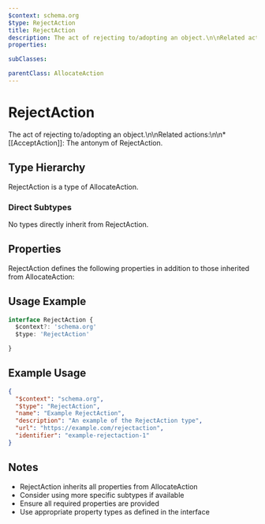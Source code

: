 ```yaml
---
$context: schema.org
$type: RejectAction
title: RejectAction
description: The act of rejecting to/adopting an object.\n\nRelated actions:\n\n* [[AcceptAction]]: The antonym of RejectAction.
properties:

subClasses:

parentClass: AllocateAction
---
```


# RejectAction

The act of rejecting to/adopting an object.\n\nRelated actions:\n\n* [[AcceptAction]]: The antonym of RejectAction.

## Type Hierarchy

RejectAction is a type of AllocateAction.

### Direct Subtypes

No types directly inherit from RejectAction.

## Properties

RejectAction defines the following properties in addition to those inherited from AllocateAction:



## Usage Example

```typescript
interface RejectAction {
  $context?: 'schema.org'
  $type: 'RejectAction'

}
```

## Example Usage

```json
{
  "$context": "schema.org",
  "$type": "RejectAction",
  "name": "Example RejectAction",
  "description": "An example of the RejectAction type",
  "url": "https://example.com/rejectaction",
  "identifier": "example-rejectaction-1"
}
```

## Notes

- RejectAction inherits all properties from AllocateAction
- Consider using more specific subtypes if available
- Ensure all required properties are provided
- Use appropriate property types as defined in the interface
